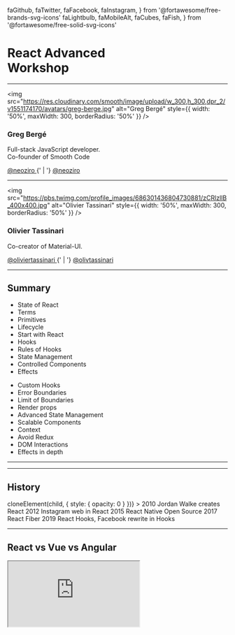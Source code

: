   faGithub,
  faTwitter,
  faFacebook,
  faInstagram,
} from '@fortawesome/free-brands-svg-icons'
  faLightbulb,
  faMobileAlt,
  faCubes,
  faFish,
} from '@fortawesome/free-solid-svg-icons'

<h1>React Advanced<br />Workshop</h1>

---

<img
  src="https://res.cloudinary.com/smooth/image/upload/w_300,h_300,dpr_2/v1551174170/avatars/greg-berge.jpg"
  alt="Greg Bergé"
  style={{ width: '50%', maxWidth: 300, borderRadius: '50%' }}
/>

### Greg Bergé

Full-stack JavaScript developer.<br />
Co-founder of Smooth Code

<div>
  <a style={{ textDecoration: 'none' }} href="https://github.com/neoziro">
    <FontAwesomeIcon icon={faGithub} /> @neoziro
  </a>
  {' | '}
  <a style={{ textDecoration: 'none' }} href="https://twitter.com/neoziro">
    <FontAwesomeIcon icon={faTwitter} /> @neoziro
  </a>
</div>

---

<img
  src="https://pbs.twimg.com/profile_images/686301436804730881/zCRlzllB_400x400.jpg"
  alt="Olivier Tassinari"
  style={{ width: '50%', maxWidth: 300, borderRadius: '50%' }}
/>

### Olivier Tassinari

Co-creator of Material-UI.

<div>
  <a
    style={{ textDecoration: 'none' }}
    href="https://github.com/oliviertassinari"
  >
    <FontAwesomeIcon icon={faGithub} /> @oliviertassinari
  </a>
  {' | '}
  <a
    style={{ textDecoration: 'none' }}
    href="https://twitter.com/olivtassinari"
  >
    <FontAwesomeIcon icon={faTwitter} /> @olivtassinari
  </a>
</div>

---

## Summary

<Grid fluid>
  <Row>
    <Col>
      <ul>
        <li>State of React</li>
        <li>Terms</li>
        <li>Primitives</li>
        <li>Lifecycle</li>
        <li>Start with React</li>
        <li>Hooks</li>
        <li>Rules of Hooks</li>
        <li>State Management</li>
        <li>Controlled Components</li>
        <li>Effects</li>
      </ul>
    </Col>
    <Col>
      <ul>
        <li>Custom Hooks</li>
        <li>Error Boundaries</li>
        <li>Limit of Boundaries</li>
        <li>Render props</li>
        <li>Advanced State Management</li>
        <li>Scalable Components</li>
        <li>Context</li>
        <li>Avoid Redux</li>
        <li>DOM Interactions</li>
        <li>Effects in depth</li>
      </ul>
    </Col>
  </Row>
</Grid>

---

<Title>
  <Title.Picture src={ReactBeginners} />
  <Title.Text>State of React</Title.Text>
</Title>

---

## History

<Timeline>
  <StepShow
    renderHidden={child => cloneElement(child, { style: { opacity: 0 } })}
  >
    <Timeline.Event>
      <Timeline.Icon>
        <FontAwesomeIcon icon={faLightbulb} />
      </Timeline.Icon>
      <Timeline.Date>2010</Timeline.Date>
      <Timeline.Title>Jordan Walke creates React</Timeline.Title>
    </Timeline.Event>
    <Timeline.Event>
      <Timeline.Icon>
        <FontAwesomeIcon icon={faInstagram} />
      </Timeline.Icon>
      <Timeline.Date>2012</Timeline.Date>
      <Timeline.Title>Instagram web in React</Timeline.Title>
    </Timeline.Event>
    <Timeline.Event>
      <Timeline.Icon>
        <FontAwesomeIcon icon={faMobileAlt} />
      </Timeline.Icon>
      <Timeline.Date>2015</Timeline.Date>
      <Timeline.Title>React Native Open Source</Timeline.Title>
    </Timeline.Event>
    <Timeline.Event>
      <Timeline.Icon>
        <FontAwesomeIcon icon={faCubes} />
      </Timeline.Icon>
      <Timeline.Date>2017</Timeline.Date>
      <Timeline.Title>React Fiber</Timeline.Title>
    </Timeline.Event>
    <Timeline.Event>
      <Timeline.Icon>
        <FontAwesomeIcon icon={faFish} />
      </Timeline.Icon>
      <Timeline.Date>2019</Timeline.Date>
      <Timeline.Title>React Hooks, Facebook rewrite in Hooks</Timeline.Title>
    </Timeline.Event>
  </StepShow>
</Timeline>

---

## React vs Vue vs Angular

<Iframe src="https://npmcharts.com/compare/react,@angular/core,vue?minimal=true&interval=7" />

---

## To take away

> 👉 React is the leading solution

> 👉 Vue is growing but not faster than React

> 👉 Angular is still a valid solution

---

<Title>
  <Title.Picture src={ReactStorybook} />
  <Title.Text>Terms</Title.Text>
</Title>

---

## Fiber?

- Rewrote of the internal of React (v16)
- Has allowed the introduction of new features
- Hooks, Suspense, Concurrent Mode...

> 👉 Only internal changes, no breaking changes for you.

---

## Hooks?

- A new API for dynamic logic
- Released 6 February 2019 in v16.8.0

> 👉 A mental model shift

---

## Concurrent Mode?

- Introduce scheduling in the rendering
- Improve the performance
- Require no strict mode warnings
- Should soon be released (Q2 2019)

> 👉 Harder, Better, Faster, Stronger

---

## Suspense?

- Rendering interruptions
- Should soon be released (mid-2019)

> 👉 Simpler Data-fetching

---

## SSR?

- Server-Side Rendering
- Also called "Universal Web App"
- The server returns all the HTML to render the page in the first request
- As opposed to CSR (Client-Side Rendering)

> 👉 Very valuable for SEO and perceived performance

---

## Progressive Web App?

- An application working offline

> 👉 A nice to have

---

<Title>
  <Title.Picture src={ReactCook} />
  <Title.Text>Primitives</Title.Text>
</Title>

---

## JSX

```js
<div className="foo" />
```

> 👉 A syntax extension to JavaScript

---

## Element

```js
const element = <div />
```

> 👉 A React component instance

---

## Component

```jsx
function Div(props) {
  return <div />
}
```

`props => element`

> 👉 Uppercase required!

---

## What's a function?

<img style={{ maxHeight: '80vh', width: '80%' }} src={funcExplain} />

---


## Equivalences

```js
// Named function
function fn(props) {
  return props.foo
}
```

```js
// Named function + destructuring
function fn({ foo }) {
  return foo
}
```

```js
// Arrow function
const fn = props => {
  return props.foo
}
```

```js
// Arrow function + destructuring
const fn = ({ foo }) => {
  return foo
}
```

```js
// Short Arrow function
const fn = props => props.foo
```

```js
// Short Arrow function + destructuring
const fn = ({ foo }) => foo
```

---

## To take away

> 👉 JSX: A syntax extension to JavaScript

> 👉 Element: A piece of JSX

> 👉 Component: A function that returns an element

---

<Title>
  <Title.Picture src={ImageGallery} />
  <Title.Text>Lifecycle</Title.Text>
</Title>

---

## Phases

- Mount
- Update
- Unmount

---

## Mount

- The React element is inserted in the DOM.

---

## Update

- The element update is reflected in the DOM.
- Trigger by the parent or itself (not the children).

---

## Unmount

- The element is removed from the DOM.

---

## Render vs commit

<Iframe src="https://react-lifecycle.netlify.com" />

---

## To take away

> 👉 Three phases: Mount, Update, Unmount

> 👉 React first collects the changes in the render step, then commit the changes in a batch.

---

<Title>
  <Title.Picture src={ReactStart} />
  <Title.Text>Start with React</Title.Text>
</Title>

---

## Create React App

- The fastest way to get started
- Maintained by Facebook

---

## Philosophy

- Zero-config
- Focus on React
- No lock-in (can eject)

---

## Under the hood

- 📦 Bundler (webpack)
- 🌎 Dev server (webpack)
- 🤯 Transpiler (Babel)
- 👮‍♂️ Linter (ESLint)
- ✨ CSS Autoprefixer
- 🃏 Test runner (Jest)
- 🦁 Handles SVG (SVGR)
- 🚀 Fine tuned

---

## To take away

> 👉 React Project → create-react-app

---

<Exercise num={1} title="Create React App" />

---

<Title>
  <Title.Picture src={SimplifyHooks} />
  <Title.Text>Hooks</Title.Text>
</Title>

---

## Introduction

<iframe
  style={{ width: '80vw', height: '50vh', overflow: 'hidden' }}
  src="https://www.youtube.com/embed/dpw9EHDh2bM"
  frameborder="0"
  allow="accelerometer; autoplay; encrypted-media; gyroscope; picture-in-picture"
  allowfullscreen
/>

Presented by Dan Abramov and Sophie Alpert during the React Conf 2018.

---

## No breaking changes!

- Classes are still supported
- It's 100% backward compatible
- Encouraged for new code

---

## Motivations

- A simpler API to learn
- A paradigm shift
- Surpass the HOCs and render props limitations

---

## To take away

> 👉 You can rewrite your code step by step 🤗

> 👉 Take your time 🤯

---

## What's a Hook 🎣 ?

<dl>
  <dt>React Hook</dt>
  <dd>
    <em>/ɹiːˈækt/ /hʊk/</em> • A special function that allows to interact with
    new React features inside a component.
  </dd>
</dl>

---

## Simple hooks 😇

- `useState`
- `useEffect`
- `useContext`

---

## Advanced hooks 😈

- `useReducer`
- `useCallBack`
- `useMemo`
- `useRef`
- `useImperativeHandle`
- `useLayoutEffect`
- `useDebugValue`

---

<Title>
  <Title.Picture src={ReactMobileNav} />
  <Title.Text>Rules of Hooks</Title.Text>
</Title>

---

<h2>Only works in functional components</h2>

```js
function Example(props) {
  // ✅ You can use the hooks here.
  return <div />
}
```

> No Hooks in the classes.

---

<h2>Should always be called in the same order</h2>

```js
function Example(props) {
  if (props.disabled) {
    // 🚫 You can't use the hooks here
  }
  return <div />
}
```

> No conditions, unstable loops, etc.

---

<Title>
  <Title.Picture src={ReactRecompose} />
  <Title.Text>State Management</Title.Text>
</Title>

---

## Class Counter

```js
class Example extends React.Component {
  constructor(props) {
    super(props)
    this.state = {
      count: 0,
    }
  }

  render() {
    return (
      <div>
        <p>You clicked {this.state.count} times</p>
        <button onClick={() => this.setState({ count: this.state.count + 1 })}>
          Click me
        </button>
      </div>
    )
  }
}
```

---

## Hook Counter

```js
import React, { useState } from 'react'

function Example() {
  // "count" is the state, "setCount" is the function to update the state.
  // "0" is the initial value.
  const [count, setCount] = useState(0)

  return (
    <div>
      <p>You clicked {count} times</p>
      <button onClick={() => setCount(count + 1)}>Click me</button>
    </div>
  )
}
```

---

## The state is not merged

```js
const [coords, setCoords] = useState({ x: 10, y: 20 })
setCoords({ x: 15 })
// The new state will be { x: 15 } and not { x: 10, y: 15 }
```

---

## Use different states

```js
function ExampleWithManyStates() {
  // Mutliple states in the same component
  const [age, setAge] = useState(42)
  const [fruit, setFruit] = useState('banana')
  const [todos, setTodos] = useState([{ text: 'Learn Hooks' }])
  // ...
}
```

> 👉 You can call multiple hooks

---

## How does it work?

```js
function Example() {
  const [count, setCount] = useState(0)

  return (
    <div>
      <p>You clicked {count} times</p>
      <button onClick={() => setCount(count + 1)}>Click me</button>
    </div>
  )
}
```

- `count` starts at 0 when it mounts
- When the button is clicked, the state is updated
- The component re-render, `count` is at 1

---

## Update

```js
const [count, setCount] = useState(0)
// You can prodive a new value directly
setCount(10)
// You can pull the previous value
setCount(previousCount => previousCount + 1)
```

> 👉 It's better to use a function when you need to consider the previous value.

---

<Title>
  <Title.Picture src={ManageReactForm} />
  <Title.Text>Controlled Components</Title.Text>
</Title>

---

## Uncontrolled components

```js
function Example() {
  // Uncontrolled component, the input "own" the state.
  return <input defaultValue="initial value" />
}
```

---

## Controlled components

```js
function Example() {
  const [value, setValue] = useState('')
  // Controlled input, the state is "owned" by the component Example.
  return (
    <input value={value} onChange={event => setValue(event.target.value)} />
  )
}
```

---

## Controlled to Uncontrolled

```js
function UncontrolledInput({ defaultValue, ...props }) {
  const [value, setValue] = useState(defaultValue)
  return (
    <input
      value={value}
      onChange={event => setValue(event.target.value)}
      {...props}
    />
  )
}
```

> 👉 You can create a non-controlled component with a controlled component but not the other way around.

---

## To take away

> 👉 Controlled components are prefered 👮‍♂️

---

<Exercise num={2} title="Search Field" />

---

<Title>
  <Title.Picture src={OptimisticReact} />
  <Title.Text>Effects</Title.Text>
</Title>

---

# What's an effect ✨?

---

<dl>
  <dt>Effect</dt>
  <dd>
    <em>\e.fɛ\</em> • A side effect function called after the commit phase.
  </dd>
</dl>

---

## Page Title

```js
import React, { useState, useEffect } from 'react'

function Example() {
  const [count, setCount] = useState(0)

  // Close to componentDidMount and componentDidUpdate:
  useEffect(() => {
    // Update the document title using the browser API
    document.title = 'You clicked ' + count + ' times'
  })

  return (
    <div>
      <p>You clicked {count} times</p>
      <button onClick={() => setCount(count + 1)}>Click me</button>
    </div>
  )
}
```

---

## Classes equivalent

```js
class Example extends React.Component {
  constructor(props) {
    super(props)
    this.state = {
      count: 0,
    }
  }

  componentDidMount() {
    document.title = 'You clicked ' + this.state.count + ' times'
  }

  componentDidUpdate() {
    document.title = 'You clicked ' + this.state.count + ' times'
  }

  render() {
    return (
      <div>
        <p>You clicked {this.state.count} times</p>
        <button onClick={() => this.setState({ count: this.state.count + 1 })}>
          Click me
        </button>
      </div>
    )
  }
}
```

---

## The "effect" mindset

- What's the effect?
- What should I clean up?
- What trigger this effect?

---

## The clean up

```js
function ClickSpy() {
  useEffect(() => {
    function handleClick() {
      alert('clicked')
    }
    document.addEventListener('click', handleClick)
    // The function return by the effect is the clean up
    return () => {
      document.removeEventListener('click', handleClick)
    }
  })

  return null
}
```

---

## Lifecycle

- Mount
  - Run effect
- Update
  - Clean effect
  - Run effect
- Unmount
  - Clean effect

---

## The separation of the responsibilities

```js
useEffect(() => {
  document.title = 'My title'
})
useEffect(() => {
  pingMyApi()
})
```

> 👉 One effect → One problem

---

## Dependencies

```js
function PageTitle({ title }) {
  useEffect(() => {
    document.title = title
  }, [title]) // The effect is triggered for each unique title value
  return null
}
```

> 👉 The dependencies are the external values used in the effect.

---

## Run only once

```js
function MountSpy() {
  useEffect(() => {
    console.log('Mount')
  }, [])
  return null
}
```

> 👉 No dependencies, it's only run during the Mount phase!

---

<Exercise num={3} title="Data Fetching" />

---

<Title>
  <Title.Picture src={ReactHooks} />
  <Title.Text>Custom Hooks</Title.Text>
</Title>

---

## Asynchronous data

```js
function App() {
  const [query, setQuery] = useState('Lord of the Rings')
  const [movies, setMovies] = useState(null)

  useEffect(() => {
    const expired = false
    axios
      .get('https://api.themoviedb.org/3/search/movie', {
        params: { api_key: 'c5742978852b8f695a61e22a33a8196c', query },
      })
      .then(res => {
        if (!expired) {
          setMovies(res.data.results)
        }
      })

    return () => {
      expired = true
    }
  }, [query])

  /* ... */
}
```

> ⚠️ Asynchronous data.

---

## Hooks composition

```js
function App() {
  const [query, setQuery] = useState('Lord of the Rings')
  const [movies, setMovies] = useState(null)

  useEffect(() => {
    const expired = false
    axios
      .get('https://api.themoviedb.org/3/search/movie', {
        params: { api_key: 'c5742978852b8f695a61e22a33a8196c', query },
      })
      .then(res => {
        if (!expired) {
          setMovies(res.data.results)
        }
      })

    return () => {
      expired = true
    }
  }, [query])

  /* ... */
}
```

---

## Let's extract our Hook

```js
function useMovieSearch(query) {
  const [movies, setMovies] = useState(null)

  useEffect(() => {
    const expired = false
    axios
      .get('https://api.themoviedb.org/3/search/movie', {
        params: { api_key: 'c5742978852b8f695a61e22a33a8196c', query },
      })
      .then(res => {
        if (!expired) {
          setMovies(res.data.results)
        }
      })

    return () => {
      expired = true
    }
  }, [query])

  return movies
}
```

```js
function App() {
  const [query, setQuery] = useState('Lord of the Rings')
  useMovieSearch(query)

  /* ... */
}
```

---

## Rules of Hooks

- Predictable order
- A custom hook is prefixed with `use`
- One feature per hook

---

<Exercise num={4} title="Custom Hooks" />

---

<Title>
  <Title.Picture src={ReduxStateADT} />
  <Title.Text>Error Boundaries</Title.Text>
</Title>

---

## Usage

```js
<ErrorBoundary>
  <MyWidget />
</ErrorBoundary>
```

> 👉 Similar to a try/catch

---

## Implementation

```js
import React, { Component } from 'react'

export default class Catch extends Component {
  // We create the initial state
  state = { hasError: false }

  static getDerivedStateFromError(error) {
    // Update the state to display the error message
    return { hasError: true }
  }

  render() {
    if (this.state.hasError) {
      // We display the fallback we like
      return <h1>Something went wrong.</h1>
    }

    return this.props.children
  }
}
```

---

## To take away

> 👉 Use error boundaries at strategical places.

---

<Exercise num={5} title="Error Handling" />

---

<Title>
  <Title.Picture src={ReduxStateADT} />
  <Title.Text>Limits of Boundaries</Title.Text>
</Title>

---

## Let's take this Hook

```js
function useCounter() {
  const [count, setCount] = useState(0)

  useEffect(() => {
    const interval = setInterval(() => setCount(count => count + 1), 1000)
    return () => clearInterval(interval)
  }, [])

  return count
}
```

---

## In a component...

```js
function Example() {
  const count = useCounter()

  return (
    <div>
      <OtherStuff />
      <div>{count}</div>
    </div>
  )
}
```

---

## What is happening?

- At each tick of the interval, `setCount` is called
- A new state value is generated
- The component `Example` rerender

---

## However `OtherStuff` rerenders too!

```js
function Example() {
  const count = useCounter()

  return (
    <div>
      {/* OtherStuff rerender but is not using the counter */}
      <OtherStuff />
      <div>{count}</div>
    </div>
  )
}
```

---

## What if `useCounter` throw an error?

- The error is thrown by the component that hosts the hook
- `Example` is the component that throws the error

---

# How to isolate the logic?

---

<Title>
  <Title.Picture src={ReactAdvPatterns} />
  <Title.Text>Render props</Title.Text>
</Title>

---

## Implementation

```js
function Counter({ children }) {
  const count = useCounter()
  // `children` is usually a node element.
  // Here, it's a function, the "render prop"!
  return children(count)
}
```

---

## Usage

```js
function Example() {
  return (
    <div>
      <OtherStuff />
      {/* We provide the function as a `children` */}
      <Counter>{count => <div>{count}</div>}</Counter>
    </div>
  )
}
```

---

## What changed?

```js
function Example() {
  return (
    <div>
      {/* Example, doesn't rerender, OtherStuff doesn't rerender either */}
      <OtherStuff />
      {/* The compteur rerender, call the "children" function each time */}
      <Counter>{count => <div>{count}</div>}</Counter>
    </div>
  )
}
```

---

## I believe I can catch!

```js
function Example() {
  return (
    <div>
      <OtherStuff />
      {/* I can use an Error Boundary around the component "Counter" */}
      <Catch>
        <Counter>{count => <div>{count}</div>}</Counter>
      </Catch>
    </div>
  )
}
```

---

## To take away

> 👉 The render props still have their use cases (as the HOCs)

> 👉 The render props allow the isolation of the rendering

> 👉 The render props allow a fine grain handling of the errors

---

<Exercise num={6} title="Render props" />

---

<Title>
  <Title.Picture src={ReactRecompose} />
  <Title.Text>Advanced State Management</Title.Text>
</Title>

---

## State handling is hard

```js
function Example() {
  const [count, setCount] = useState(0)

  return (
    <div>
      <button onClick={() => setCount(count => count + 1)}>Increment</button>
      <button onClick={() => setCount(count => count - 1)}>Decrement</button>
    </div>
  )
}
```

Can we do better? 🙄

---

# `useReducer` can help!

<iframe
  src="https://giphy.com/embed/l0HlTPnnfzRsf4f2U"
  width="480"
  height="270"
  frameBorder="0"
  allowFullScreen
/>

---

## The same example with `useReducer`

```js
// The reducer decouple the actions from the output
function reducer(count, action) {
  switch (action.type) {
    case 'increment':
      return count + 1
    case 'decrement':
      return count - 1
    default:
      throw new Error('Unsupported action')
  }
}

function Example() {
  const [count, dispatch] = useReducer(reducer)

  // The component only triggers actions
  return (
    <div>
      <button onClick={() => dispatch({ type: 'increment' })}>Increment</button>
      <button onClick={() => dispatch({ type: 'decrement' })}>Decrement</button>
    </div>
  )
}
```

---

## To take away

> 👉 Decouple the action from the output

> 👉 You can test the reducer logic

---

<Exercise num={7} title="Advanced State" />

---

<Title>
  <Title.Picture src={ReactDndFinal} />
  <Title.Text>Scalable Components</Title.Text>
</Title>

---

## Styled Components

<Iframe src="https://codesandbox.io/embed/2vpm40qk90?autoresize=1&fontsize=14&hidenavigation=1" />

---

## Styled Components

- Collocate the styles with the element
- Accept style functions
- Support the CSS syntax!

---

## How should I create a Card component?

---


## What I want:

<Card>
  <Card.Header>Hello!</Card.Header>
  <Card.Body>I am a Card</Card.Body>
</Card>

---

## Ok, let's build it

```js
const CardHeader = styled.div``
const CardBody = styled.div``

function Card({ title, text }) {
  return (
    <div>
      <CardHeader>{title}</CardHeader>
      <CardBody>{text}</CardBody>
    </div>
  )
}
```

```js
<Card title="Hello!" text="I am Card" />
```

---

# It works

---

# A new product owner is coming!

<iframe
  src="https://giphy.com/embed/Cmr1OMJ2FN0B2"
  width="480"
  height="431"
  frameBorder="0"
  allowFullScreen
/>

---

# “Can you remove the title?”

<Card>
  <Card.Body>I am a Card</Card.Body>
</Card>

---

## “OK, no problem!”

```js
const CardHeader = styled.div``
const CardBody = styled.div``

function Card({ title, text }) {
  return (
    <div>
      {title && <CardHeader>{title}</CardHeader>}
      <CardBody>{text}</CardBody>
    </div>
  )
}
```

---

# A UX designer is coming!

<iframe
  src="https://giphy.com/embed/3ornk57KwDXf81rjWM"
  width="480"
  height="431"
  frameBorder="0"
  allowFullScreen
/>

---

# “The card title should be on a green background, it's better”

<Card>
  <Card.Header style={{ backgroundColor: 'green' }}>Hello</Card.Header>
  <Card.Body>I am a Card</Card.Body>
</Card>

---

## “OK, I can do it.”

```js
const CardHeader = styled.div``
const CardBody = styled.div``

function Card({ title, titleBackgroundColor, text }) {
  return (
    <div>
      {title && (
        <CardHeader style={{ backgroundColor: titleBackgroundColor }}>
          {title}
        </CardHeader>
      )}
      <CardBody>{text}</CardBody>
    </div>
  )
}
```

---

<h1>A new marketing manager<br/> appears!</h1>

<iframe
  src="https://giphy.com/embed/t98sHJAJ69MCoMoXAr"
  width="480"
  height="431"
  frameBorder="0"
  allowFullScreen
/>

---

# “Could display a small ad banner instead of the card title?”

<Card>
  <div
    style={{
      padding: 5,
      backgroundColor: 'black',
      color: 'white',
      fontSize: 14,
    }}
  >
    👻 -50% on all articles, happy halloween!
  </div>
  <Card.Body>I am a Card</Card.Body>
</Card>

---

## “Euh...”

```js
const CardHeader = styled.div``
const CardBody = styled.div``
const CardAd = styled.div``

function Card({ title, titleBackgroundColor, ad, text }) {
  return (
    <div>
      {ad && <CardAd>{ad}</CardAd>}
      {title && (
        <CardHeader style={{ backgroundColor: titleBackgroundColor }}>
          {title}
        </CardHeader>
      )}
      <CardBody>{text}</CardBody>
    </div>
  )
}
```

---

<iframe
  src="https://giphy.com/embed/46itMIe0bkQeY"
  width="480"
  height="267"
  frameBorder="0"
  allowFullScreen
/>

---

# Can we do it differently? 🤔

---

```js
export const Card = styled.div``
Card.Body = styled.div``
Card.Header = styled.div``
```

---

# Things would have been very different... 😌

---

<Card>
  <Card.Header>Hello!</Card.Header>
  <Card.Body>I am a card</Card.Body>
</Card>

```js
<Card>
  <Card.Header>Hello!</Card.Header>
  <Card.Body>I am a card</Card.Body>
</Card>
```

---

<Card>
  <Card.Body>I am a Card</Card.Body>
</Card>

```js
<Card>
  <Card.Body>I am a card</Card.Body>
</Card>
```

---

<Card>
  <Card.Header style={{ backgroundColor: 'green' }}>Hello</Card.Header>
  <Card.Body>I am a Card</Card.Body>
</Card>

```js
<Card>
  <Card.Header style={{ backgroundColor: 'green' }}>Hello</Card.Header>
  <Card.Body>I am a Card</Card.Body>
</Card>
```

---

<Card>
  <div
    style={{
      padding: 5,
      backgroundColor: 'black',
      color: 'white',
      fontSize: 14,
    }}
  >
    👻 -50% on all articles, happy halloween!
  </div>
  <Card.Body>I am a card</Card.Body>
</Card>

```js
<Card>
  <div
    style={{
      padding: 5,
      backgroundColor: 'black',
      color: 'white',
      fontSize: 14,
    }}
  >
    👻 -50% on all articles, happy halloween!
  </div>
  <Card.Body>I am a card</Card.Body>
</Card>
```

---

## To take away

> 👉 Start as close as the DOM nodes as possible

> 👉 Don't abstract too early

---

<Exercise num={8} title="Scalable Components" />

---

<Title>
  <Title.Picture src={ReactContext} />
  <Title.Text>Context</Title.Text>
</Title>

---

## What's the context?

<img src={contextPic} />

---

## Example

```js
import React, { createContext, useContext } from 'react'

// We create a `ThemeContext` with the default value: "white".
const ThemeContext = createContext('white')

function Button({ children }) {
  // We collect the value present in the context with `useContext`.
  const theme = useContext(ThemeContext)
  return <button style={{ color: theme }}>{children}</button>
}

function App() {
  // The `Context.Provider` component inject a value in `ThemeContext`.
  // All the children have access to it.
  return (
    <ThemeContext.Provider value="black">
      <Button>Hello</Button>
    </ThemeContext.Provider>
  )
}
```

---

## The update mechanism

- The `Provider` is mounted/updated
- Is the injected value different?
  - Yes → The `Consumer` are rerender, deep in the React tree
  - No → Nothing happens

---

## Rich context values

```js
function ThemeProvider({ color, font }) {
  // We create a new `value` at each render
  // `ThemeContext` everything updates at each render, it's slow
  const value = { color, font }
  return (
    <ThemeContext.Provider value={value}>
      <App />
    </ThemeContext.Provider>
  )
}
```

---

## The solution: `useMemo`

```js
function ThemeProvider({ theme }) {
  // `useMemo` save the output of the function as long as the dependencies are the same.
  // As long as theme does't change, nothing happen.
  const value = useMemo(() => ({ theme }), [theme])
  return (
    <ThemeContext.Provider value={value}>
      <App />
    </ThemeContext.Provider>
  )
}
```

---

## Dynamic context

```js
function ThemeProvider({ defaultTheme, children }) {
  // A `state` holds le `theme`.
  const [theme, setTheme] = useState(defaultTheme)
  // We inject the update function `setTheme` in the context.
  const value = useMemo(() => ({ theme, setTheme }), [theme, setTheme])
  return <ThemeContext.Provider value={value}>{children}</ThemeContext.Provider>
}

// in another file...

function ThemeSwitcher() {
  const { theme, setTheme } = useContext(ThemeContext)
  return (
    <button
      onClick={() => setTheme(theme => (theme === 'dark' ? 'light' : 'dark'))}
    >
      Switch theme {theme}
    </button>
  )
}
```

---

<Title>
  <Title.Picture src={Redux} />
  <Title.Text>Should I use Redux?</Title.Text>
</Title>

---

## What's Redux?

- A global data store
- The state changes with a reducer
- Use a connect / dispatch API

---

## It's already in React

- `createContext`
- `useReducer`
- `useContext`

---

```js
// redux.js
import React, { createContext, useReducer, useContext } from 'react'

const ReduxContext = createContext()

export function ReduxProvider({ reducer, initialState, children }) {
  // We create a reducer
  const [state, dispatch] = useReducer(reducer, initialState)
  // We inject the state in the dispatch function
  const value = useMemo(() => ({ state, dispatch }), [state, dispatch])
  return <ReduxContext.Provider value={value}>{children}</ReduxContext.Provider>
}

export function useRedux() {
  return useContext(ReduxContext)
}

// App.js
import React from 'react'
import { ReduxProvider } from './redux'
import { reducer, initialState } from './reducer'

export default function App() {
  return (
    <ReduxProvider reducer={reducer} initialState={initialState}>
      <>
        {/* ... */}
        <RegisterButton />
      </>
    </ReduxProvider>
  )
}

// RegisterButton.js
import React from 'react'
import { useRedux } from './redux'

function RegisterButton() {
  const { dispatch } = useRedux()

  return (
    <button onClick={() => dispatch({ type: 'register' })}>Register</button>
  )
}
```

---

<Exercise num={9} title="Internationalization" />

---

<Title>
  <Title.Picture src={Mobx} />
  <Title.Text>DOM Interactions</Title.Text>
</Title>

---

## Component Refs

```js
function Example() {
  // `ref.current` is a reference toward the DOM element once mounted.
  const ref = useRef()
  return <input type="text" ref={ref} />
}
```

---

## Forward Ref

```js
const FancyInput = React.forwardRef((props, ref) => (
  <input ref={ref} className="FancyInput" />
))

function Example() {
  // `ref.current` will be a reference to te DOM input element.
  const ref = useRef()
  return <FancyInput ref={ref} />
}
```

---

## `useImperativeHandle`

```js
const FancyInput = forwardRef((props, ref) => {
  const inputRef = useRef()

  useImperativeHandle(ref, () => ({
    focus: () => {
      inputRef.current.focus()
    },
  }))

  return <input ref={inputRef} className="FancyInput" />
})

function Example() {
  // `ref.current.focus()` will work
  const ref = useRef()
  return <FancyInput ref={ref} />
}
```

---

## `useImperativeHandle`

- To affect a custom value to a ref
- To be used with `React.forwardRef`

---

<Exercise num={10} title="Autofocus" />

---

<Title>
  <Title.Picture src={TestReactJest} />
  <Title.Text>Effects in depth</Title.Text>
</Title>

---

## `useEffect` doesn't work!

```js
function Example() {
  const [count, setCount] = useState(0)
  useEffect(() => {
    const interval = setInterval(() => console.log(count), 100)
    return () => clearInterval(interval)
  }, [])
  return <button onClick={() => setCount(count => count + 1)}>Increment</button>
}
```

> ⚠️ JavaScript closures

---

## Same as before

<iframe
  src="https://codesandbox.io/embed/w2wxl3yo0l?fontsize=14"
  style={{ width: '100%', height: 500, border: 0, overflow: 'hidden' }}
  sandbox="allow-modals allow-forms allow-popups allow-scripts allow-same-origin"
/>

---

# How to solve the problem?

---

# 1. Define the dependencies

---

## With the dependencies

```js
function Example() {
  const [count, setCount] = useState(0)
  useEffect(() => {
    const interval = setInterval(() => console.log(count), 100)
    return () => clearInterval(interval)
  }, [count])
  return <button onClick={() => setCount(count => count + 1)}>Increment</button>
}
```

---

# 2. `useRef`!

---

## With `useRef`

```js
function Example() {
  const [count, setCount] = useState(0)
  const countRef = useRef()
  countRef.current = count
  useEffect(() => {
    const interval = setInterval(() => console.log(countRef.current), 100)
    return () => clearInterval(interval)
  }, [])
  return <button onClick={() => setCount(count => count + 1)}>Increment</button>
}
```

---

## What's `useRef`?

- A value that is saved during the lifetime of the element
- A way to store values that are not used in the render output

---

## Usage

```js
const ref = useRef(/* initial value */)
ref.current // Access ref value using `ref.current`
```

---

<Exercise num={11} title="Keyboard Shortcuts" />

---

## How to access ref inside an element <br /> while exposing it?

```js
const FancyInput = React.forwardRef((props, ref) => {
  const inputRef = React.useRef()

  React.useImperativeHandle(ref, () => inputRef.current)

  return <input ref={inputRef} className="FancyInput" />
})
```

- Problem n°1: [repetitive calls](https://codesandbox.io/s/serene-wescoff-cxg1w)
- Problem n°2: [no update notification](https://codesandbox.io/s/keen-kirch-qkrhs)

---

## useForkRef

```js
function setRef(ref, value) {
  if (typeof ref === 'function') {
    ref(value);
  } else if (ref) {
    ref.current = value;
  }
}

function useForkRef(refA, refB) {
  /**
   * This will create a new function if the ref props change and are defined.
   * This means react will call the old forkRef with `null` and the new forkRef
   * with the ref. Cleanup naturally emerges from this behavior
   */
  return React.useMemo(() => {
    if (refA == null && refB == null) {
      return null;
    }
    return refValue => {
      setRef(refA, refValue);
      setRef(refB, refValue);
    };
  }, [refA, refB]);
}
```

---

## A solution

```js
const FancyInput = React.forwardRef((props, ref) => {
  const inputRef = React.useRef()

  const handleRef = useForkRef(ref, inputRef);

  return <input ref={handleRef} className="FancyInput" />
})
```

[Demo](https://codesandbox.io/s/optimistic-brook-4123e)

---

## useLayoutEffect

- The signature is identical to useEffect, <br />but it fires **synchronously** after all DOM mutations.
- [Different use cases](https://github.com/mui-org/material-ui/search?utf8=%E2%9C%93&q=useLayoutEffect&type=)

---

## useDebugValue

- [Only for custom Hooks](https://codesandbox.io/s/clever-chatterjee-mec9q)
- I have never used it 🤷‍♂️.

---

<Title>
  <Title.Picture src={ReactConcurrent} />
  <Title.Text>Concurrent Mode</Title.Text>
</Title>

---

<iframe
  style={{ width: '80vw', height: '50vh', overflow: 'hidden' }}
  src="https://www.youtube.com/embed/ByBPyMBTzM0"
  frameborder="0"
  allow="accelerometer; autoplay; encrypted-media; gyroscope; picture-in-picture"
  allowfullscreen
/>

Last presented by Andrew Clark and Brian Vaughn during the React Conf 2018.

---

## Scheduling

- Previously called "async mode"
- Allows work scheduling
- Doesn't block the main thread (time-slicing)
- Unstable for now
- React 16.x (~Q2 2019) ?

---

## To opt-in (in the future)

No breaking changes

```jsx
ReactDOM.render(
  <React.ConcurrentMode>
    <App />
  </React.ConcurrentMode>,
  document.querySelector('#root')
);
```

---

## Require Strict Mode

Wrap your component subtrees in `<React.StrictMode>`

---

## Fix the warnings

- Remove deprecated lifecycles -> hooks
- [String ref](https://reactjs.org/docs/refs-and-the-dom.html#legacy-api-string-refs) -> useRef
- ReactDOM.findDOMNode() -> forwardRef()
- Legacy context API -> createContext()
- Support a *render* phase without a *commit* one

---

## Unexpected side effect

```js
function Slider(props) {
  const { value } = props
  const valueRef = React.useRef()
  valueRef.current = value // Wrong ❌

  const handleKeyDown = React.useCallback(
    event => {
      const value = valuesRef.current;

      // 👍 no need for `keyCode?: number`
      switch (event.key) {
        case 'Home':
      // …
    }, []);

  return <div onKeyDown={handleKeyDown} tabIndex={-1} />
}
```

---

## Option n°1

```js
function Slider(props) {
  const { value } = props
  const valueRef = React.useRef()

  React.useEffect(() => {
    valueRef.current = value // Ok ✅
  });

  const handleKeyDown = React.useCallback(
    event => {
      const value = valuesRef.current;

      switch (event.key) {
        case 'Home':
      // …
    }, []);

  return <div onKeyDown={handleKeyDown} tabIndex={-1} />
}
```

---

## useEventCallback

```js
// Important for SSR
const useEnhancedEffect = typeof window !== 'undefined' ? React.useLayoutEffect : React.useEffect;

// https://github.com/facebook/react/issues/14099#issuecomment-440013892
function useEventCallback(fn) {
  const ref = React.useRef(fn);
  useEnhancedEffect(() => {
    ref.current = fn;
  });
  return React.useCallback(event => (0, ref.current)(event), []);
}
```

---

## Option n°2

```js
import useEventCallback from './useEventCallback'

function Slider(props) {
  const { value } = props

  const handleKeyDown = useEventCallback(
    event => {
      // Ok ✅
      console.log(value)

      switch (event.key) {
        case 'Home':
      // …
    });

  return <div onKeyDown={handleKeyDown} tabIndex={-1} />
}
```

---

## `hidden` prop

- Prerender content in the background
- An [existing](https://developer.mozilla.org/en-US/docs/Web/HTML/Global_attributes/hidden) HTML attribute (close to aria-hidden)
- First presented in [this issue](https://github.com/oliviertassinari/react-swipeable-views/issues/453#issuecomment-417939459):

```jsx
function Slideshow(props) {
  return (
    <div>
      <div hidden={props.current !== 0}>
        <Expensive1 />
      </div>
      <div hidden={props.current !== 1}>
        <Expensive2 />
      </div>
      <div hidden={props.current !== 2}>
        <Expensive3 />
      </div>
    </div>
  );
}
```

---

## How to access a DOM node in a hook?

Let's say I want to output the height of an element.

```js
// Wrong ❌
function useHeight() {
  const ref = useRef();
  const [height, setHeight] = useState(0);

  useEffect(
    if (ref.current !== null) {
      setHeight(ref.current.getBoundingClientRect().height);
    }
  }, []);

  return [height, ref]
}

function MeasureExample() {
  const [height, ref] = useHeight();

  return (
    <React.Fragment>
      <button ref={ref}>Hello, world</button>
      <p{height}</p>
    </React.Fragment>
  );
}
```

---

## How to access a DOM node in a hook?

```js
// OK ✅
function useHeight() {
  const [height, setHeight] = useState(0);

  const ref = useCallback(node => {
    if (node !== null) {
      setHeight(node.getBoundingClientRect().height);
    }
  }, []);

  return [height, ref]
}

function MeasureExample() {
  const [height, ref] = useHeight();

  return (
    <React.Fragment>
      <button ref={ref}>Hello, world</button>
      <p{height}</p>
    </React.Fragment>
  );
}
```

---

<Title>
  <Title.Picture src={ReactSuspense} />
  <Title.Text>Suspense for Data Fetching</Title.Text>
</Title>

---

# Thanks!
